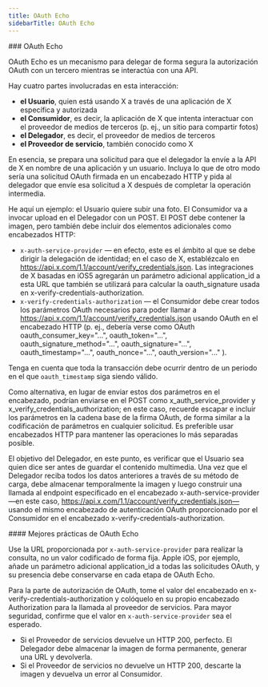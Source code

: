```yaml
---
title: OAuth Echo
sidebarTitle: OAuth Echo
---
```




<div id="oauth-echo">
  ### OAuth Echo
</div>

OAuth Echo es un mecanismo para delegar de forma segura la autorización OAuth con un tercero mientras se interactúa con una API.

Hay cuatro partes involucradas en esta interacción:

* **el Usuario**, quien está usando X a través de una aplicación de X específica y autorizada
* **el Consumidor**, es decir, la aplicación de X que intenta interactuar con el proveedor de medios de terceros (p. ej., un sitio para compartir fotos)
* **el Delegador**, es decir, el proveedor de medios de terceros
* **el Proveedor de servicio**, también conocido como X
     

En esencia, se prepara una solicitud para que el delegador la envíe a la API de X en nombre de una aplicación y un usuario. Incluya lo que de otro modo sería una solicitud OAuth firmada en un encabezado HTTP y pida al delegador que envíe esa solicitud a X después de completar la operación intermedia.

He aquí un ejemplo: el Usuario quiere subir una foto. El Consumidor va a invocar upload en el Delegador con un POST. El POST debe contener la imagen, pero también debe incluir dos elementos adicionales como encabezados HTTP:

* `x-auth-service-provider` — en efecto, este es el ámbito al que se debe dirigir la delegación de identidad; en el caso de X, establézcalo en https://api.x.com/1.1/account/verify_credentials.json. Las integraciones de X basadas en iOS5 agregarán un parámetro adicional application_id a esta URL que también se utilizará para calcular la oauth_signature usada en x-verify-credentials-authorization.
* `x-verify-credentials-authorization` — el Consumidor debe crear todos los parámetros OAuth necesarios para poder llamar a https://api.x.com/1.1/account/verify_credentials.json usando OAuth en el encabezado HTTP (p. ej., debería verse como OAuth oauth_consumer_key="...", oauth_token="...", oauth_signature_method="...", oauth_signature="...", oauth_timestamp="...", oauth_nonce="...", oauth_version="..." ).
     

Tenga en cuenta que toda la transacción debe ocurrir dentro de un periodo en el que `oauth_timestamp` siga siendo válido.

Como alternativa, en lugar de enviar estos dos parámetros en el encabezado, podrían enviarse en el POST como x_auth_service_provider y x_verify_credentials_authorization; en este caso, recuerde escapar e incluir los parámetros en la cadena base de la firma OAuth, de forma similar a la codificación de parámetros en cualquier solicitud. Es preferible usar encabezados HTTP para mantener las operaciones lo más separadas posible.

El objetivo del Delegador, en este punto, es verificar que el Usuario sea quien dice ser antes de guardar el contenido multimedia. Una vez que el Delegador reciba todos los datos anteriores a través de su método de carga, debe almacenar temporalmente la imagen y luego construir una llamada al endpoint especificado en el encabezado x-auth-service-provider —en este caso, https://api.x.com/1.1/account/verify_credentials.json— usando el mismo encabezado de autenticación OAuth proporcionado por el Consumidor en el encabezado x-verify-credentials-authorization.
 

<div id="oauth-echo-best-practices">
  #### Mejores prácticas de OAuth Echo
</div>

Use la URL proporcionada por `x-auth-service-provider` para realizar la consulta, no un valor codificado de forma fija. Apple iOS, por ejemplo, añade un parámetro adicional application_id a todas las solicitudes OAuth, y su presencia debe conservarse en cada etapa de OAuth Echo.

Para la parte de autorización de OAuth, tome el valor del encabezado en x-verify-credentials-authorization y colóquelo en su propio encabezado Authorization para la llamada al proveedor de servicios. Para mayor seguridad, confirme que el valor en `x-auth-service-provider` sea el esperado.

* Si el Proveedor de servicios devuelve un HTTP 200, perfecto. El Delegador debe almacenar la imagen de forma permanente, generar una URL y devolverla.
* Si el Proveedor de servicios no devuelve un HTTP 200, descarte la imagen y devuelva un error al Consumidor.